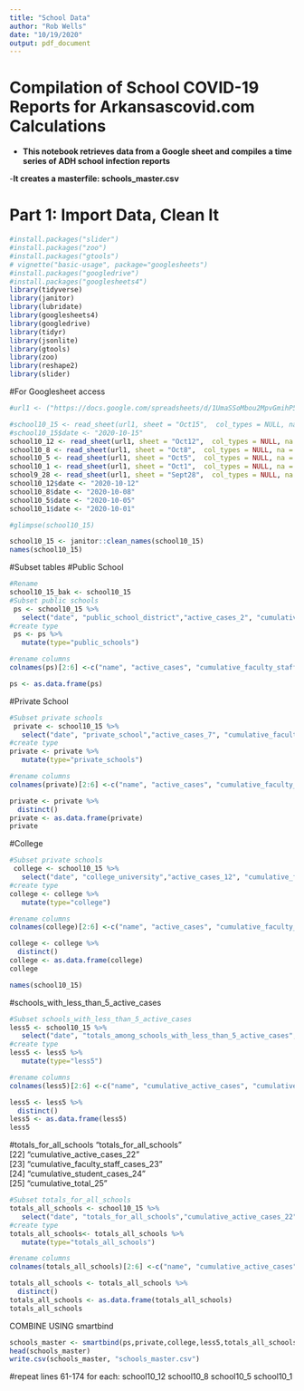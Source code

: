 ```yaml
---
title: "School Data"
author: "Rob Wells"
date: "10/19/2020"
output: pdf_document
---
```


# Compilation of School COVID-19 Reports for Arkansascovid.com Calculations

- **This notebook retrieves data from a Google sheet and compiles a time series of ADH school infection reports**

-**It creates a masterfile: schools_master.csv**

# Part 1: Import Data, Clean It

```r
#install.packages("slider")
#install.packages("zoo")
#install.packages("gtools")
# vignette("basic-usage", package="googlesheets")
#install.packages("googledrive")
#install.packages("googlesheets4")
library(tidyverse)
library(janitor)
library(lubridate)
library(googlesheets4)
library(googledrive)
library(tidyr)
library(jsonlite)
library(gtools)
library(zoo)  
library(reshape2)
library(slider)

```



#For Googlesheet access
```r
#url1 <- ("https://docs.google.com/spreadsheets/d/1UmaSSoMbou2MpvGmihP5cZPNqBnaxqIH60cs10sShB8/edit?usp=sharing")

#school10_15 <- read_sheet(url1, sheet = "Oct15",  col_types = NULL, na = "",trim_ws = TRUE)
#school10_15$date <- "2020-10-15"
school10_12 <- read_sheet(url1, sheet = "Oct12",  col_types = NULL, na = "",trim_ws = TRUE)
school10_8 <- read_sheet(url1, sheet = "Oct8",  col_types = NULL, na = "",trim_ws = TRUE)
school10_5 <- read_sheet(url1, sheet = "Oct5",  col_types = NULL, na = "",trim_ws = TRUE)
school10_1 <- read_sheet(url1, sheet = "Oct1",  col_types = NULL, na = "",trim_ws = TRUE)
school9_28 <- read_sheet(url1, sheet = "Sept28",  col_types = NULL, na = "",trim_ws = TRUE)
school10_12$date <- "2020-10-12"
school10_8$date <- "2020-10-08"
school10_5$date <- "2020-10-05"
school10_1$date <- "2020-10-01"
```


```r
#glimpse(school10_15)
```

```r
school10_15 <- janitor::clean_names(school10_15)
names(school10_15)
```

#Subset tables
#Public School

```r
#Rename
school10_15_bak <- school10_15
#Subset public schools
 ps <- school10_15 %>% 
   select("date", "public_school_district","active_cases_2", "cumulative_faculty_staff_cases_3",                   "cumulative_student_cases_4", "cumulative_total_5")
#create type
 ps <- ps %>% 
   mutate(type="public_schools")

#rename columns
colnames(ps)[2:6] <-c("name", "active_cases", "cumulative_faculty_staff_cases", "cumulative_student_cases", "cumulative_total") 

ps <- as.data.frame(ps)

```

#Private School

```r
#Subset private schools
 private <- school10_15 %>% 
   select("date", "private_school","active_cases_7", "cumulative_faculty_staff_cases_8",                   "cumulative_student_cases_9", "cumulative_total_10")
#create type
private <- private %>% 
   mutate(type="private_schools")

#rename columns
colnames(private)[2:6] <-c("name", "active_cases", "cumulative_faculty_staff_cases", "cumulative_student_cases", "cumulative_total") 

private <- private %>% 
  distinct()
private <- as.data.frame(private)
private
```

#College

```r
#Subset private schools
 college <- school10_15 %>% 
   select("date", "college_university","active_cases_12", "cumulative_faculty_staff_cases_13",                   "cumulative_student_cases_14", "cumulative_total_15")
#create type
college <- college %>% 
   mutate(type="college")

#rename columns
colnames(college)[2:6] <-c("name", "active_cases", "cumulative_faculty_staff_cases", "cumulative_student_cases", "cumulative_total") 

college <- college %>% 
  distinct()
college <- as.data.frame(college)
college
```

```r
names(school10_15)
```

#schools_with_less_than_5_active_cases

```r
#Subset schools_with_less_than_5_active_cases
less5 <- school10_15 %>% 
   select("date", "totals_among_schools_with_less_than_5_active_cases","cumulative_active_cases_17", "cumulative_faculty_staff_cases_18", "cumulative_student_cases_19", "cumulative_total_20")
#create type
less5 <- less5 %>% 
   mutate(type="less5")

#rename columns
colnames(less5)[2:6] <-c("name", "cumulative_active_cases", "cumulative_faculty_staff_cases", "cumulative_student_cases", "cumulative_total") 

less5 <- less5 %>% 
  distinct()
less5 <- as.data.frame(less5)
less5
```

#totals_for_all_schools
"totals_for_all_schools"                            
[22] "cumulative_active_cases_22"                        
[23] "cumulative_faculty_staff_cases_23"                 
[24] "cumulative_student_cases_24"                       
[25] "cumulative_total_25"          
```r
#Subset totals_for_all_schools
totals_all_schools <- school10_15 %>% 
   select("date", "totals_for_all_schools","cumulative_active_cases_22", "cumulative_faculty_staff_cases_23", "cumulative_student_cases_24", "cumulative_total_25")
#create type
totals_all_schools<- totals_all_schools %>% 
   mutate(type="totals_all_schools")

#rename columns
colnames(totals_all_schools)[2:6] <-c("name", "cumulative_active_cases", "cumulative_faculty_staff_cases", "cumulative_student_cases", "cumulative_total") 

totals_all_schools <- totals_all_schools %>% 
  distinct()
totals_all_schools <- as.data.frame(totals_all_schools)
totals_all_schools
```

COMBINE USING smartbind
```r
schools_master <- smartbind(ps,private,college,less5,totals_all_schools)
head(schools_master)
write.csv(schools_master, "schools_master.csv")
```

#repeat lines 61-174 for each:
school10_12
school10_8
school10_5
school10_1